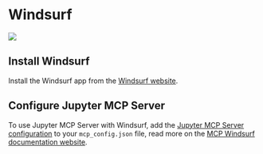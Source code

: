 # Windsurf

![](https://assets.datalayer.tech/jupyter-mcp/windsurf.png)

## Install Windsurf

Install the Windsurf app from the [Windsurf website](https://windsurf.com/download).

## Configure Jupyter MCP Server

To use Jupyter MCP Server with Windsurf, add the [Jupyter MCP Server configuration](/serve) to your `mcp_config.json` file, read more on the [MCP Windsurf documentation website](https://docs.windsurf.com/windsurf/cascade/mcp).
